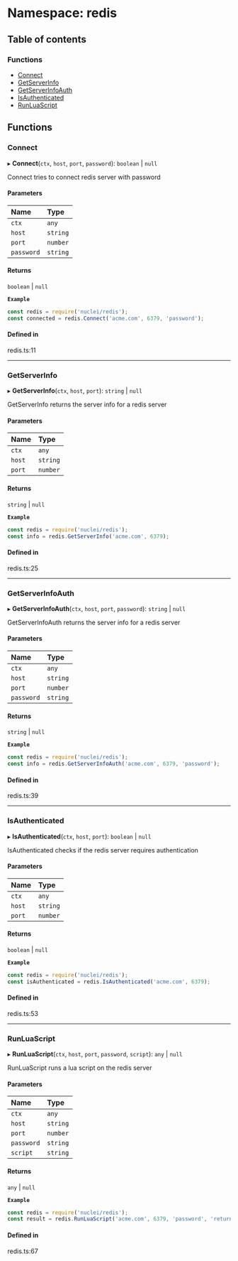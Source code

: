 # Namespace: redis

## Table of contents

### Functions

- [Connect](/templates/protocols/javascript/modules/redis#connect)
- [GetServerInfo](/templates/protocols/javascript/modules/redis#getserverinfo)
- [GetServerInfoAuth](/templates/protocols/javascript/modules/redis#getserverinfoauth)
- [IsAuthenticated](/templates/protocols/javascript/modules/redis#isauthenticated)
- [RunLuaScript](/templates/protocols/javascript/modules/redis#runluascript)

## Functions

### Connect

▸ **Connect**(`ctx`, `host`, `port`, `password`): `boolean` \| ``null``

Connect tries to connect redis server with password

#### Parameters

| Name | Type |
| :------ | :------ |
| `ctx` | `any` |
| `host` | `string` |
| `port` | `number` |
| `password` | `string` |

#### Returns

`boolean` \| ``null``

**`Example`**

```javascript
const redis = require('nuclei/redis');
const connected = redis.Connect('acme.com', 6379, 'password');
```

#### Defined in

redis.ts:11

___

### GetServerInfo

▸ **GetServerInfo**(`ctx`, `host`, `port`): `string` \| ``null``

GetServerInfo returns the server info for a redis server

#### Parameters

| Name | Type |
| :------ | :------ |
| `ctx` | `any` |
| `host` | `string` |
| `port` | `number` |

#### Returns

`string` \| ``null``

**`Example`**

```javascript
const redis = require('nuclei/redis');
const info = redis.GetServerInfo('acme.com', 6379);
```

#### Defined in

redis.ts:25

___

### GetServerInfoAuth

▸ **GetServerInfoAuth**(`ctx`, `host`, `port`, `password`): `string` \| ``null``

GetServerInfoAuth returns the server info for a redis server

#### Parameters

| Name | Type |
| :------ | :------ |
| `ctx` | `any` |
| `host` | `string` |
| `port` | `number` |
| `password` | `string` |

#### Returns

`string` \| ``null``

**`Example`**

```javascript
const redis = require('nuclei/redis');
const info = redis.GetServerInfoAuth('acme.com', 6379, 'password');
```

#### Defined in

redis.ts:39

___

### IsAuthenticated

▸ **IsAuthenticated**(`ctx`, `host`, `port`): `boolean` \| ``null``

IsAuthenticated checks if the redis server requires authentication

#### Parameters

| Name | Type |
| :------ | :------ |
| `ctx` | `any` |
| `host` | `string` |
| `port` | `number` |

#### Returns

`boolean` \| ``null``

**`Example`**

```javascript
const redis = require('nuclei/redis');
const isAuthenticated = redis.IsAuthenticated('acme.com', 6379);
```

#### Defined in

redis.ts:53

___

### RunLuaScript

▸ **RunLuaScript**(`ctx`, `host`, `port`, `password`, `script`): `any` \| ``null``

RunLuaScript runs a lua script on the redis server

#### Parameters

| Name | Type |
| :------ | :------ |
| `ctx` | `any` |
| `host` | `string` |
| `port` | `number` |
| `password` | `string` |
| `script` | `string` |

#### Returns

`any` \| ``null``

**`Example`**

```javascript
const redis = require('nuclei/redis');
const result = redis.RunLuaScript('acme.com', 6379, 'password', 'return redis.call("get", KEYS[1])');
```

#### Defined in

redis.ts:67
